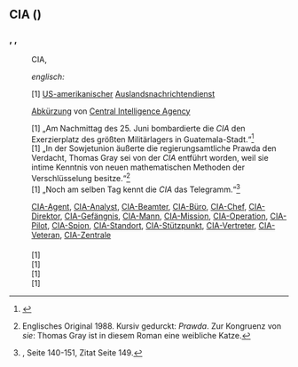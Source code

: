 {{Siehe auch|[[čia]]}}
== CIA ({{Sprache|Deutsch}}) ==
=== {{Wortart|Abkürzung|Deutsch}}, {{mf}}, {{Wortart|Substantiv|Deutsch}} ===

{{Deutsch Substantiv Übersicht
|Genus 1=f
|Genus 2=m
|Nominativ Singular 1=CIA
|Nominativ Singular 2=CIA
|Nominativ Plural=—
|Genitiv Singular 1=CIA
|Genitiv Singular 2=CIA
|Genitiv Plural=—
|Dativ Singular 1=CIA
|Dativ Singular 2=CIA
|Dativ Plural=—
|Akkusativ Singular 1=CIA
|Akkusativ Singular 2=CIA
|Akkusativ Plural=—
|Bild=Seal of the Central Intelligence Agency.svg|mini|1|Logo der ''CIA''
}}

{{Worttrennung}}
:CIA, {{kPl.}}

{{Aussprache}}
:{{IPA}} ''englisch:'' {{Lautschrift|siːaɪ̯ˈɛɪ̯}}
:{{Hörbeispiele}} {{Audio|De-CIA.ogg}}

{{Bedeutungen}}
:[1] [[US-amerikanisch]]er [[Auslandsnachrichtendienst]]

{{Herkunft}}
:[[Abkürzung]] von [[Central Intelligence Agency]]

{{Beispiele}}
:[1] „Am Nachmittag des 25. Juni bombardierte die ''CIA'' den Exerzierplatz des größten Militärlagers in Guatemala-Stadt.“<ref>{{Literatur | Autor=Tim Weiner | Titel=CIA | TitelErg=Die ganze Geschichte | Auflage=6. | Verlag=Fischer Taschenbuch Verlag | Ort=Frankfurt am Main | Jahr=2012 | ISBN=978-3596178650 | Seiten=149 }}</ref>
:[1] „In der Sowjetunion äußerte die regierungsamtliche Prawda den Verdacht, Thomas Gray sei von der ''CIA'' entführt worden, weil sie intime Kenntnis von neuen mathematischen Methoden der Verschlüsselung besitze.“<ref>{{Literatur | Autor= Philip J. Davis | Titel= Pembrokes Katze | TitelErg= Die wundersame Geschichte über eine philosophierende Katze, ein altes mathematisches Problem und die Liebe| Verlag= Fischer Taschenbuch Verlag | Ort= Frankfurt/Main |Jahr= 1991| Seiten= 103.|ISBN= 3-596-10646-X}} Englisches Original 1988. Kursiv gedurckt: ''Prawda''. Zur Kongruenz von ''sie'': Thomas Gray ist in diesem Roman eine weibliche Katze.</ref>
:[1] „Noch am selben Tag kennt die ''CIA'' das Telegramm.“<ref>{{Literatur| Autor= Reymer Klüver| Titel= Die letzten Tage des Patrice Lumumba |Sammelwerk= GeoEpoche: Afrika 1415-1960| Nummer= Heft 66| Jahr=2014}}, Seite 140-151, Zitat Seite 149.</ref>

{{Wortbildungen}}
:[[CIA-Agent]], [[CIA-Analyst]], [[CIA-Beamter]], [[CIA-Büro]], [[CIA-Chef]], [[CIA-Direktor]], [[CIA-Gefängnis]], [[CIA-Mann]], [[CIA-Mission]], [[CIA-Operation]], [[CIA-Pilot]], [[CIA-Spion]], [[CIA-Standort]], [[CIA-Stützpunkt]], [[CIA-Vertreter]], [[CIA-Veteran]], [[CIA-Zentrale]]
{{Absatz}}
==== {{Übersetzungen}} ====
{{Ü-Tabelle|Ü-links=
*{{en}}: [1] {{Ü|en|}}
*{{fr}}: [1] {{Ü|fr|}}
|Ü-rechts=
*{{it}}: [1] {{Ü|it|}}
*{{es}}: [1] {{Ü|es|}}
}}

{{Referenzen}}
:[1] {{Wikipedia|CIA}}
:[1] {{Ref-Abkürzungen|CIA}}
:[1] {{Ref-Duden|CIA}}
:[1] {{Ref-UniLeipzig|CIA}}

{{Quellen}}

